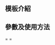 <includeonly><!-- 在這裡加入模板的保護標識 --></includeonly><noinclude>{{Documentation subpage}}</noinclude>
<!-- 在本行下編輯模板說明 -->
== 模板介紹 ==

== 參數及使用方法 ==
{{tl|第二次世界大战}} = {{tl|World War II}} = {{tl|二戰}}

<includeonly>
<!-- 本行下加入模板的分類 -->

</includeonly>